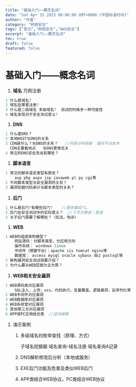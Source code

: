 ```yaml
---
title: "基础入门——概念名词"
date: "Sat Apr 15 2023 08:00:00 GMT+0800 (中国标准时间)"
author: "作者"
category: "网络安全"
tags: ["笔记","网络安全","Web安全"]
excerpt: "基础入门——概念名词"
toc: true
draft: false
featured: false
---
```


# 基础入门——概念名词

1. **域名**   万网注册

```cpp
1 什么是域名?
2 域名在哪里注册?
3 什么是二级域名 多级域名?  测试的时候多一种可能性
4 域名发现对于安全测试意义?
```

1. **DNS**

```cpp
1 什么是DNS？
2 本地HOST与DNS的关系
3 CDN是什么？与DNS的关系？   //内容分布网络  缓存节点技术
  CDN主要看地点   与DNS更换无关
4 常见的DNS安全攻击有哪些？
```

1. **脚本语言**

```cpp
1 常见的脚本语言类型有那些？  
	asp php aspx jsp javaweb pl py cgi等
2 不同脚本类型与安全漏洞的关系？
3 漏洞挖掘代码审计与脚本类型的关系？
```

1. **后门**

```cpp
1 什么是后门?有哪些后门?    //服务器后门…
2 后门在安全测试中的实际意义？  //下次方便进；管道
3 关于后门需要了解哪些？（玩法，免杀） 
```

1. **WEB**

```cpp
1 WEB的组成架构模型？
	网站源码：分脚本类型，分应用方向 
	操作系统： windows linux
	中间件（搭建平台）：apache iis tomcat nginx等  
	数据库： access mysql oracle sybass db2 postsql等
2 架构漏洞安全测试简要介绍？
3 为什么要从WEB层面为主为首？
```

1. **WEB相关安全漏洞**

```cpp
1 WEB源码类对应漏洞
	SQL注入，上传，xss，代码执行，变量覆盖，逻辑漏洞，反序列化等
2 WEB中间件对应漏洞
3 WEB数据库对应漏洞
4 WEB系统曾对应漏洞
5 其他第三方对应漏洞
6 APP或PC应用结合类  //逆向破解
```

1. 演示案例
    1. 多级域名的枚举查找（原理、方式）
        
        子域名挖掘器
        域名查询-域名注册 
        域名查询A记录
        
    2. DNS解析修改后分析（本地或服务）
    3. EXE后门功能及危害及类似WEB后门
    4. APP类结合WEB协议，PC类结合WEB协议